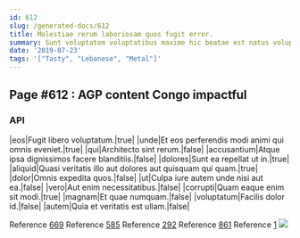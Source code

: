 ```yaml
---
id: 612
slug: /generated-docs/612
title: Molestiae rerum laboriosam quos fugit error.
summary: Sunt voluptatem voluptatibus maxime hic beatae est natus voluptatum.
date: '2019-07-23'
tags: '["Tasty", "Lebanese", "Metal"]'
---
```


## Page #612 : AGP content Congo impactful
### API

|eos|Fugit libero voluptatum.|true|
|unde|Et eos perferendis modi animi qui omnis eveniet.|true|
|qui|Architecto sint rerum.|false|
|accusantium|Atque ipsa dignissimos facere blanditiis.|false|
|dolores|Sunt ea repellat ut in.|true|
|aliquid|Quasi veritatis illo aut dolores aut quisquam qui quam.|true|
|dolor|Omnis expedita quos.|false|
|ut|Culpa iure autem unde nisi aut ea.|false|
|vero|Aut enim necessitatibus.|false|
|corrupti|Quam eaque enim sit modi.|true|
|magnam|Et quae numquam.|false|
|voluptatum|Facilis dolor id.|false|
|autem|Quia et veritatis est ullam.|false|

Reference [669](/669)
Reference [585](/585)
Reference [292](/292)
Reference [861](/861)
Reference [1](/1)
![](/assets/cats-4.jpg)


